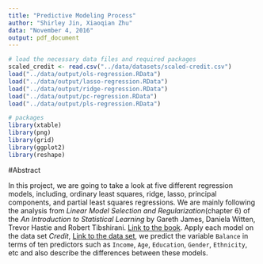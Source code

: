 ```yaml
---
title: "Predictive Modeling Process"
author: "Shirley Jin, Xiaoqian Zhu"
data: "November 4, 2016"
output: pdf_document
---
```

```r
# load the necessary data files and required packages
scaled_credit <- read.csv("../data/datasets/scaled-credit.csv")
load("../data/output/ols-regression.RData")
load("../data/output/lasso-regression.RData")
load("../data/output/ridge-regression.RData")
load("../data/output/pc-regression.RData")
load("../data/output/pls-regression.RData")

# packages
library(xtable)
library(png)
library(grid)
library(ggplot2)
library(reshape)
```

#Abstract


In this project, we are going to take a look at five different regression models, including, ordinary least squares, ridge, lasso, principal components, and partial least squares regressions. We are mainly following the analysis from _Linear Model Selection and Regularization_(chapter 6) of the *An Introduction to Statistical Learning* by Gareth James, Daniela Witten, Trevor Hastie and Robert Tibshirani. [Link to the book](http://www-bcf.usc.edu/~gareth/ISL/). Apply each model on the data set _Credit_, [Link to the data set](http://www-bcf.usc.edu/~gareth/ISL/Credit.csv), we predict the variable `Balance ` in terms of ten predictors such as `Income`, `Age`, `Education`, `Gender`, `Ethnicity`, etc and also describe the differences between these models.
